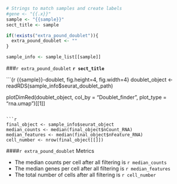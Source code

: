 ```r

# Strings to match samples and create labels
#gene <- "{{.x}}"
sample <- "{{sample}}"
sect_title <- sample

if(!exists("extra_pound_doublet")){
  extra_pound_doublet <- ""
}

sample_info <- sample_list[[sample]]

```

###`r extra_pound_doublet` **`r sect_title`**

```{r {{sample}}-doublet, fig.height=4, fig.width=4}
doublet_object <- readRDS(sample_info$seurat_doublet_path)

plotDimRed(doublet_object,
           col_by = "Doublet_finder",
           plot_type = "rna.umap")[[1]]
```

```r
final_object <- sample_info$seurat_object
median_counts <- median(final_object$nCount_RNA)
median_features <- median(final_object$nFeature_RNA)
cell_number <- nrow(final_object[[]])
```

####`r extra_pound_doublet` Metrics

* The median counts per cell after all filtering is `r median_counts`
* The median genes per cell after all filtering is `r median_features`
* The total number of cells after all filtering is `r cell_number`
